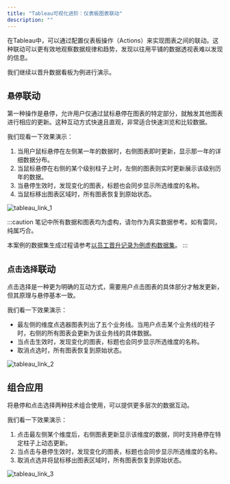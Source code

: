 ```yaml
---
title: "Tableau可视化进阶：仪表板图表联动"
description: ""
---
```



在Tableau中，可以通过配置仪表板操作（Actions）来实现图表之间的联动。这种联动可以更有效地观察数据规律和趋势，发现以往用平铺的数据透视表难以发现的信息。

我们继续以晋升数据看板为例进行演示。

## `悬停`联动

第一种操作是悬停，允许用户仅通过鼠标悬停在图表的特定部分，就触发其他图表进行相应的更新。这种互动方式快速且直观，非常适合快速浏览和比较数据。

我们现看一下效果演示：

1. 当用户鼠标悬停在左侧某一年的数据时，右侧图表即时更新，显示那一年的详细数据分布。
2. 当鼠标悬停在右侧的某个级别柱子上时，左侧的图表则实时更新展示该级别历年的数据。
3. 当悬停生效时，发现变化的图表，标题也会同步显示所选维度的名称。
4. 当鼠标移出图表区域时，所有图表恢复到原始状态。

![tableau_link_1](/data-analysis-assets/tableau/tableau_link_1.gif)

:::caution
笔记中所有数据和图表均为虚构，请勿作为真实数据参考。如有雷同，纯属巧合。

本案例的数据集生成过程请参考[以员工晋升记录为例虚构数据集](../dataprocessing/fictional-promotion-dataset)。
:::

## `点击选择`联动

点击选择是一种更为明确的互动方式，需要用户点击图表的具体部分才触发更新，但其原理与悬停基本一致。

我们看一下效果演示：

- 最左侧的维度点选器图表列出了五个业务线。当用户点击某个业务线的柱子时，右侧的所有图表会更新为该业务线的具体数据。
- 当点击生效时，发现变化的图表，标题也会同步显示所选维度的名称。
- 取消点选时，所有图表恢复到原始状态。

![tableau_link_2](/data-analysis-assets/tableau/tableau_link_2.gif)


## 组合应用

将悬停和点击选择两种技术组合使用，可以提供更多层次的数据互动。

我们看一下效果演示：

1. 点击最左侧某个维度后，右侧图表更新显示该维度的数据，同时支持悬停在特定柱子上动态更新。
2. 当点击与悬停生效时，发现变化的图表，标题也会同步显示所选维度的名称。
3. 取消点选并将鼠标移出图表区域时，所有图表恢复到原始状态。

![tableau_link_3](/data-analysis-assets/tableau/tableau_link_3.gif)
